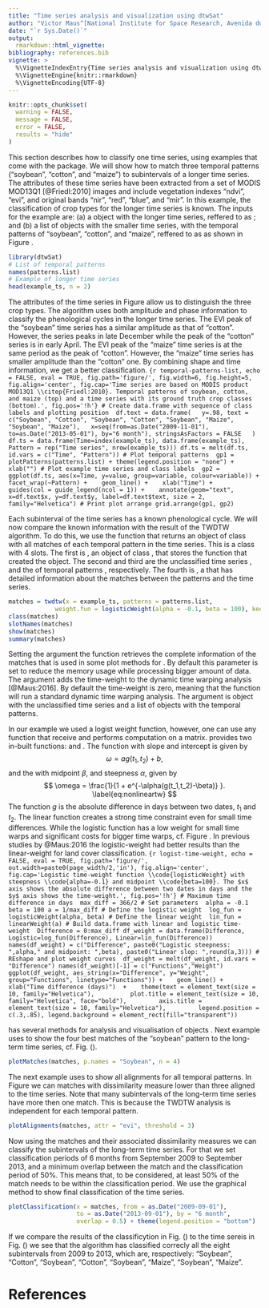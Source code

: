 ```yaml
---
title: "Time series analysis and visualization using dtwSat"
author: "Victor Maus^[National Institute for Space Research, Avenida dos Astronautas 1758, 12227010, São José dos Campos, Brazil.], ^[Institute for Geoinformatics, University of Münster, Heisenbergstraße 2, 48149 Münster, Germany]"
date: "`r Sys.Date()`"
output: 
  rmarkdown::html_vignette:
bibliography: references.bib
vignette: >
  %\VignetteIndexEntry{Time series analysis and visualization using dtwSat}
  %\VignetteEngine{knitr::rmarkdown}
  %\VignetteEncoding{UTF-8}
---
```


```r
knitr::opts_chunk$set(
  warning = FALSE,
  message = FALSE,
  error = FALSE,
  results = "hide"
)
```

This section describes how to classify one time series, using examples that come with the \pkg{dtwSat} package. We will show how to match three temporal patterns ("soybean", "cotton", and  "maize") to subintervals of a longer time series. The attributes of these time series have been extracted from a set of MODIS MOD13Q1 [@Friedl:2010] images and include vegetation indexes "ndvi", "evi", and original bands "nir", "red", "blue", and "mir". In this example, the classification of crop types for the longer time series is known. The inputs for the example are: (a) a \code{zoo} object with the longer time series, reffered to as \code{example_ts}; and (b) a list of \code{zoo} objects with the smaller time series, with the temporal patterns of "soybean", "cotton", and "maize",  reffered to as \code{patterns.list} as shown in Figure \ref{fig:temporal-patterns-list}. 
```r
library(dtwSat)
# List of temporal patterns 
names(patterns.list)
# Example of longer time series  
head(example_ts, n = 2)
```

The attributes of the time series in Figure \ref{fig:temporal-patterns-list} allow us to distinguish the three crop types. The algorithm uses both amplitude and phase information to classify the phenological cycles in the longer time series. The EVI peak of the "soybean" time series has a similar amplitude as that of "cotton". However, the series peaks in late December while the peak of the "cotton" series is in early April. The EVI peak of the "maize" time series is at the same period as the peak of "cotton". However, the "maize" time series has smaller amplitude than the "cotton" one. By combining shape and time information, we get a better classification. 
```{r temporal-patterns-list, echo = FALSE, eval = TRUE, fig.path='figure/', fig.width=6, fig.height=5, fig.align='center', fig.cap='Time series are based on MODIS product MOD13Q1 \\citep{Friedl:2010}. Temporal patterns of soybean, cotton, and maize (top) and a time series with its ground truth crop classes (bottom).', fig.pos='!h'}
# Create data.frame with sequence of class labels and plotting position 
df.text = data.frame(
  y=.98, text = c("Soybean", "Cotton", "Soybean", "Cotton", "Soybean", "Maize", "Soybean", "Maize"),
  x=seq(from=as.Date("2009-11-01"), to=as.Date("2013-05-01"), by="6 month"), stringsAsFactors = FALSE
  )
df.ts = data.frame(Time=index(example_ts), data.frame(example_ts), Pattern = rep("Time series", nrow(example_ts)))
df.ts = melt(df.ts, id.vars = c("Time", "Pattern"))
# Plot temporal patterns 
gp1 = plotPatterns(patterns.list) + theme(legend.position = "none") + xlab("")
# Plot example time series and class labels 
gp2 = ggplot(df.ts, aes(x=Time, y=value, group=variable, colour=variable)) + 
  facet_wrap(~Pattern) + 
  geom_line() + 
  xlab("Time") + 
  guides(col = guide_legend(ncol = 1)) + 
  annotate(geom="text", x=df.text$x, y=df.text$y, label=df.text$text, size = 2, family="Helvetica")
# Print plot arrange
grid.arrange(gp1, gp2)
```

Each subinterval of the \code{example_ts} time series has a known phenological cycle. We will now compare the known information with the result of the TWDTW algorithm. To do this, we use the function \code{twdtw} that returns an \proglang{R} object of class \code{twdtw-class} with all matches of each temporal pattern in the time series. This is a \code{S4} class with 4 slots. The first is \code{call}, an object of class \code{call}, that stores the function that created the object. The second and third are the unclassified time series \code{x}, and the \code{list} of temporal patterns \code{patterns}, respectively. The fourth is \code{alignments}, a \code{list} that has detailed information about the matches between the patterns and the time series.
```r
matches = twdtw(x = example_ts, patterns = patterns.list,
             weight.fun = logisticWeight(alpha = -0.1, beta = 100), keep=TRUE)
class(matches)
slotNames(matches)
show(matches)
summary(matches)
```
Setting the argument \code{keep=TRUE} the function retrieves the complete information of the matches that is used in some plot methods for \code{twdtw-class}. By default this parameter is set \code{FALSE} to reduce the memory usage while processing bigger amount of data. The argument \code{weight.fun} adds the time-weight to the dynamic time warping analysis [@Maus:2016]. By default the time-weight is zero, meaning that the function will run a standard dynamic time warping analysis. The argument \code{x} is \code{zoo} object with the unclassified time series and \code{patterns} a list of \code{zoo} objects with the temporal patterns. 

In our example we used a logist weight function, however, one can use any function that receive and performs computation on a matrix. \pkg{dtwSat} provides two in-built functions: \code{linearWeight} and \code{logisticWeight}. The \code{linearWeight} function with slope \code{a} and intercept \code{b} is given by 
$$
    \omega = a g(t_1,t_2) + b,
    \label{eq:lineartw}
$$
and the \code{logisticWeight} with midpoint $\beta$, and steepness $\alpha$, given by
$$
    \omega = \frac{1}{1 + e^{-\alpha(g(t_1,t_2)-\beta)} }.
    \label{eq:nonlineartw}
$$
The function $g$ is the absolute difference in days between two dates, $t_1$ and $t_2$. The linear function creates a strong time constraint even for small time differences. While the logistic function has a low weight for small time warps and significant costs for bigger time warps, cf. Figure \ref{fig:logist-time-weight}. In previous studies by @Maus:2016 the logistic-weight had better results than the linear-weight for land cover classification. 
```{r logist-time-weight, echo = FALSE, eval = TRUE, fig.path='figure/', out.width=paste0(page_width/2,'in'), fig.align='center', fig.cap='Logistic time-weight function \\code{logisticWeight} with steepness \\code{alpha=-0.1} and midpoint \\code{beta=100}. The $x$ axis shows the absolute difference between two dates in days and the $y$ axis shows the time-weight.', fig.pos='!h'}
# Maximum time difference in days 
max_diff = 366/2
# Set parameters 
alpha = -0.1
beta = 100
a = 1/max_diff
# Define the logistic weight 
log_fun = logisticWeight(alpha, beta)
# Define the linear weight 
lin_fun = linearWeight(a)
# Build data.frame with linear and logistic time-weight 
Difference = 0:max_diff
df_weight = data.frame(Difference, Logistic=log_fun(Difference), Linear=lin_fun(Difference))
names(df_weight) = c("Difference", paste0("Logistic steepness: ",alpha," and midpoint: ",beta), paste0("Linear slop: ",round(a,3)))
# REshape and plot weight curves 
df_weight = melt(df_weight, id.vars = "Difference")
names(df_weight)[-1] = c("Functions","Weight")
ggplot(df_weight, aes_string(x="Difference", y="Weight", group="Functions", linetype="Functions")) + 
  geom_line() + xlab("Time difference (days)")  + 
  theme(text = element_text(size = 10, family="Helvetica"), 
        plot.title = element_text(size = 10, family="Helvetica", face="bold"),
        axis.title = element_text(size = 10, family="Helvetica"),
        legend.position = c(.3,.85), legend.background = element_rect(fill="transparent"))
```

\pkg{dtwSat} has several methods for analysis and visualisation of objects \code{twdtw-class}. Next example uses \code{plotMatches} to show the four best matches of the "soybean" pattern to the long-term time series, cf. Fig. (\ref{fig:twdtw-matches}). 
```r
plotMatches(matches, p.names = "Soybean", n = 4)
```

The next example uses \code{plotAlignments} to show all alignments for all temporal patterns. In Figure \ref{fig:alignments-all-patterns} we can matches with dissimilarity measure lower than three aligned to the time series. Note that many subintervals of the long-term time series have more then one match. This is because the TWDTW analysis is independent for each temporal pattern. 
```r
plotAlignments(matches, attr = "evi", threshold = 3)
```

Now using the matches and their associated dissimilarity measures we can classify the subintervals of the long-term time series. For that we set classification periods of 6 months from September 2009 to September 2013, and a minimum overlap between the match and the classification period of 50%. This means that, to be considered, at least 50% of the match needs to be within the classification period. We use the graphical method \code{plotClassification} to show final classification of the time series. 
```r
plotClassification(x = matches, from = as.Date("2009-09-01"),
                   to = as.Date("2013-09-01"), by = "6 month", 
                   overlap = 0.5) + theme(legend.position = "bottom")
```
If we compare the results of the classificytion in Fig. (\ref{fig:time-series-classification}) to the time sereis in Fig. (\ref{fig:temporal-patterns-list}) we see that the algorithm has classified correcly all the eight subintervals from 2009 to 2013, which are, respectively: "Soybean", "Cotton", "Soybean", "Cotton", "Soybean", "Maize", "Soybean", "Maize". 


# References








